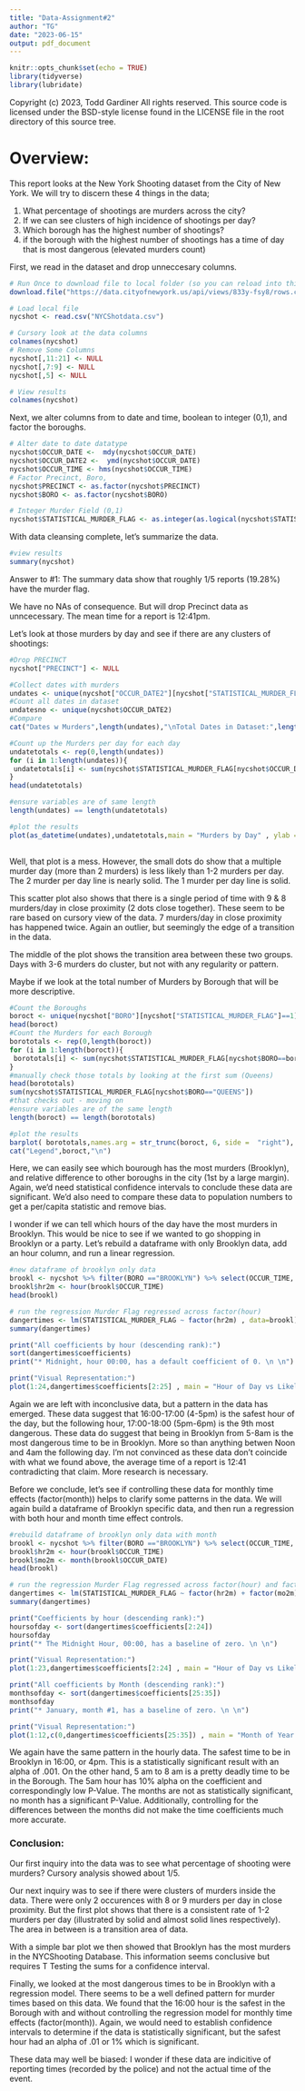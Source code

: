 ```yaml
---
title: "Data-Assignment#2"
author: "TG"
date: "2023-06-15"
output: pdf_document
---
```


```r
knitr::opts_chunk$set(echo = TRUE)
library(tidyverse)
library(lubridate)
```
Copyright (c) 2023, Todd Gardiner
All rights reserved. This source code is licensed under the BSD-style license found in the
LICENSE file in the root directory of this source tree. 

# Overview:

This report looks at the New York Shooting dataset from the City of New York. 
We will try to discern these 4 things in the data;

1. What percentage of shootings are murders across the city?
2. If we can see clusters of high incidence of shootings per day? 
3. Which borough has the highest number of shootings?
4. if the borough with the highest number of shootings has a time of day that is most dangerous (elevated murders count)

First, we read in the dataset and drop unneccesary columns.

```r
# Run Once to download file to local folder (so you can reload into this system as needed and not DDOS Data.gov)
download.file("https://data.cityofnewyork.us/api/views/833y-fsy8/rows.csv?accessType=DOWNLOAD", "./NYCShotdata.csv", quiet = FALSE, mode = "w")

# Load local file
nycshot <- read.csv("NYCShotdata.csv")

# Cursory look at the data columns
colnames(nycshot)
# Remove Some Columns
nycshot[,11:21] <- NULL
nycshot[,7:9] <- NULL
nycshot[,5] <- NULL

# View results
colnames(nycshot)
```
 
 Next, we alter columns from <chr> to date and time, boolean to integer (0,1), and factor the boroughs.
```r
# Alter date to date datatype
nycshot$OCCUR_DATE <-  mdy(nycshot$OCCUR_DATE)
nycshot$OCCUR_DATE2 <-  ymd(nycshot$OCCUR_DATE)
nycshot$OCCUR_TIME <- hms(nycshot$OCCUR_TIME)  
# Factor Precinct, Boro,  
nycshot$PRECINCT <- as.factor(nycshot$PRECINCT)
nycshot$BORO <- as.factor(nycshot$BORO)

# Integer Murder Field (0,1)
nycshot$STATISTICAL_MURDER_FLAG <- as.integer(as.logical(nycshot$STATISTICAL_MURDER_FLAG))
```

With data cleansing complete, let's summarize the data.

```r
#view results 
summary(nycshot)
```
Answer to #1:
The summary data show that roughly 1/5 reports (19.28%) have the murder flag.

We have no NAs of consequence. But will drop Precinct data as unncecessary.
The mean time for a report is 12:41pm.

Let's look at those murders by day and see if there are any clusters of shootings:
```r
#Drop PRECINCT 
nycshot["PRECINCT"] <- NULL

#Collect dates with murders
undates <- unique(nycshot["OCCUR_DATE2"][nycshot["STATISTICAL_MURDER_FLAG"]==1])
#Count all dates in dataset
undatesno <- unique(nycshot$OCCUR_DATE2)
#Compare
cat("Dates w Murders",length(undates),"\nTotal Dates in Dataset:",length(undatesno), "\nPercentage of Dates in Dataset with a Murder:",(length(undates)/length(undatesno))*100,"%\n \n So, let's scatterplot the dates with a murder.")

#Count up the Murders per day for each day 
undatetotals <- rep(0,length(undates))
for (i in 1:length(undates)){
 undatetotals[i] <- sum(nycshot$STATISTICAL_MURDER_FLAG[nycshot$OCCUR_DATE2==undates[i]])
}
head(undatetotals)

#ensure variables are of same length
length(undates) == length(undatetotals)

#plot the results
plot(as_datetime(undates),undatetotals,main = "Murders by Day" , ylab = "Murders on that Day", xlab="Dates", cex=.2)
 
```
Well, that plot is a mess. However, the small dots do show that a multiple murder day (more than 2 murders) is less likely than 1-2 murders per day. The 2 murder per day line is nearly solid. The 1 murder per day line is solid.

This scatter plot also shows that there is a single period of time with 9 & 8 murders/day in close proximity (2 dots close together). These seem to be rare based on cursory view of the data. 7 murders/day in close proximity has happened twice. Again an outlier, but seemingly the edge of a transition in the data. 

The middle of the plot shows the transition area between these two groups. Days with 3-6 murders do cluster, but not with any regularity or pattern.

Maybe if we look at the total number of Murders by Borough that will be more descriptive.

```r
#Count the Boroughs
boroct <- unique(nycshot["BORO"][nycshot["STATISTICAL_MURDER_FLAG"]==1])
head(boroct) 
#Count the Murders for each Borough
borototals <- rep(0,length(boroct))
for (i in 1:length(boroct)){
 borototals[i] <- sum(nycshot$STATISTICAL_MURDER_FLAG[nycshot$BORO==boroct[i]])
}
#manually check those totals by looking at the first sum (Queens)
head(borototals)
sum(nycshot$STATISTICAL_MURDER_FLAG[nycshot$BORO=="QUEENS"])
#that checks out - moving on
#ensure variables are of the same length
length(boroct) == length(borototals)

#plot the results
barplot( borototals,names.arg = str_trunc(boroct, 6, side =  "right"), main = "Murders by Borough" , ylab = "Total Murders  "  , las=3)
cat("Legend",boroct,"\n")
```

Here, we can easily see which bourough has the most murders (Brooklyn), and relative difference to other boroughs in the city (1st by a large margin). Again, we'd need statistical confidence intervals to conclude these data are significant. We'd also need to compare these data to population numbers to get a per/capita statistic and remove bias.

I wonder if we can tell which hours of the day have the most murders in Brooklyn.
This would be nice to see if we wanted to go shopping in Brooklyn or a party.
Let's rebuild a dataframe with only Brooklyn data, add an hour column, and run a linear regression.

```r
#new dataframe of brooklyn only data
brookl <- nycshot %>% filter(BORO =="BROOKLYN") %>% select(OCCUR_TIME, BORO , STATISTICAL_MURDER_FLAG)
brookl$hr2m <- hour(brookl$OCCUR_TIME)
head(brookl)    

# run the regression Murder Flag regressed across factor(hour)
dangertimes <- lm(STATISTICAL_MURDER_FLAG ~ factor(hr2m) , data=brookl)
summary(dangertimes)

print("All coefficients by hour (descending rank):")
sort(dangertimes$coefficients)
print("* Midnight, hour 00:00, has a default coefficient of 0. \n \n")

print("Visual Representation:")
plot(1:24,dangertimes$coefficients[2:25] , main = "Hour of Day vs Likelihood of Shooting Linear Regression",xlab="Hour Of Day" , ylab = "Murder Coefficient", type="l")
```
Again we are left with inconclusive data, but a pattern in the data has emerged.
These data suggest that 16:00-17:00 (4-5pm) is the safest hour of the day, but the following hour, 17:00-18:00 (5pm-6pm) is the 9th most dangerous. These data do suggest that being in Brooklyn from 5-8am is the most dangerous time to be in Brooklyn. More so than anything betwen Noon and 4am the following day. I'm not convinced as these data don't coincide with what we found above, the average time of a report is 12:41 contradicting that claim. More research is necessary. 

Before we conclude, let's see if controlling these data for monthly time effects (factor(month)) helps to clarify some patterns in the data. We will again build a dataframe of Brooklyn specific data, and then run a regression with both hour and month time effect controls.

```r
#rebuild dataframe of brooklyn only data with month
brookl <- nycshot %>% filter(BORO =="BROOKLYN") %>% select(OCCUR_TIME, OCCUR_DATE, BORO , STATISTICAL_MURDER_FLAG)
brookl$hr2m <- hour(brookl$OCCUR_TIME)
brookl$mo2m <- month(brookl$OCCUR_DATE)
head(brookl)    

# run the regression Murder Flag regressed across factor(hour) and factor(month)
dangertimes <- lm(STATISTICAL_MURDER_FLAG ~ factor(hr2m) + factor(mo2m), data=brookl)
summary(dangertimes)

print("Coefficients by hour (descending rank):")
hoursofday <- sort(dangertimes$coefficients[2:24])
hoursofday
print("* The Midnight Hour, 00:00, has a baseline of zero. \n \n")

print("Visual Representation:")
plot(1:23,dangertimes$coefficients[2:24] , main = "Hour of Day vs Likelihood of Shooting Linear Regression",xlab="Hour Of Day" , ylab = "Murder Coefficient", type="l")

print("All coefficients by Month (descending rank):")
monthsofday <- sort(dangertimes$coefficients[25:35])
monthsofday
print("* January, month #1, has a baseline of zero. \n \n")

print("Visual Representation:")
plot(1:12,c(0,dangertimes$coefficients[25:35]) , main = "Month of Year vs Likelihood of Shooting Linear Regression",xlab="Month Of Year" , ylab = "Murder Coefficient", type="l")
```


We again have the same pattern in the hourly data. The safest time to be in Brooklyn in 16:00, or 4pm. This is a statistically significant result with an alpha of .001. On the other hand, 5 am to 8 am is a pretty deadly time to be in the Borough. The 5am hour has 10% alpha on the coefficient and correspondingly low P-Value. The months are not as statistically significant, no month has a significant P-Value. Additionally, controlling for the differences between the months did not make the time coefficients much more accurate. 

### Conclusion: 

Our first inquiry into the data was to see what percentage of shooting were murders? Cursory analysis showed about 1/5.

Our next inquiry was to see if there were clusters of murders inside the data. There were only 2 occurences with 8 or 9 murders per day in close proximity. But the first plot shows that there is a consistent rate of 1-2 murders per day (illustrated by solid and almost solid lines respectively). The area in between is a transition area of data.

With a simple bar plot we then showed that Brooklyn has the most murders in the NYCShooting Database. 
This information seems conclusive but requires T Testing the sums for a confidence interval.

Finally, we looked at the most dangerous times to be in Brooklyn with a regression model.
There seems to be a well defined pattern for murder times based on this data. We found that the 16:00 hour is the safest in the Borough with and without controlling the regression model for monthly time effects (factor(month)).
Again, we would need to establish confidence intervals to determine if the data is statistically significant, but the safest hour had an alpha of .01 or 1% which is significant.

These data may well be biased: 
I wonder if these data are indicitive of reporting times (recorded by the police) and not the actual time of the event.
